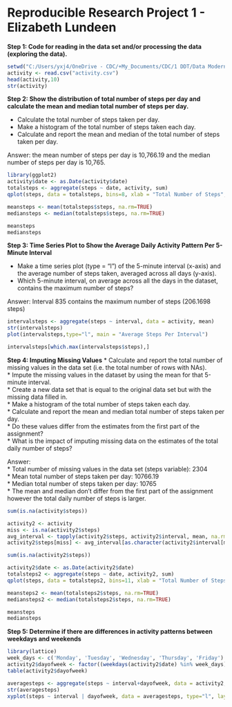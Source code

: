 
Reproducible Research Project 1 - Elizabeth Lundeen
=============================

**Step 1: Code for reading in the data set and/or processing the data (exploring the data).**

```r
setwd("C:/Users/yxj4/OneDrive - CDC/+My_Documents/CDC/1 DDT/Data Modernization/Coursera/Hopkins Data Science Specialization/5 Reproducible Research/3 Course Project 1/RepData_PeerAssessment1")
activity <- read.csv("activity.csv")
head(activity,10)
str(activity)

```

**Step 2: Show the distribution of total number of steps per day and calculate the mean and median total number of steps per day.**

* Calculate the total number of steps taken per day.    
* Make a histogram of the total number of steps taken each day.  
* Calculate and report the mean and median of the total number of steps taken per day.  

Answer: the mean number of steps per day is 10,766.19 and the median number of steps per day is 10,765.

```r
library(ggplot2)
activity$date <- as.Date(activity$date)
totalsteps <- aggregate(steps ~ date, activity, sum)
qplot(steps, data = totalsteps, bins=8, xlab = "Total Number of Steps", ylab = "Frequency, Number of Days", main = "Histogram of Total Number of Steps Per Day")

meansteps <- mean(totalsteps$steps, na.rm=TRUE)
mediansteps <- median(totalsteps$steps, na.rm=TRUE)

meansteps
mediansteps

```

**Step 3: Time Series Plot to Show the Average Daily Activity Pattern Per 5-Minute Interval**

* Make a time series plot (type = "l") of the 5-minute interval (x-axis) and the average number of steps taken, averaged across all days (y-axis).  
* Which 5-minute interval, on average across all the days in the dataset, contains the maximum number of steps?  

Answer: Interval 835 contains the maximum number of steps (206.1698 steps)

```r
intervalsteps <- aggregate(steps ~ interval, data = activity, mean)
str(intervalsteps)
plot(intervalsteps,type="l", main = "Average Steps Per Interval")

intervalsteps[which.max(intervalsteps$steps),]
```

**Step 4: Imputing Missing Values**
* Calculate and report the total number of missing values in the data set (i.e. the total number of rows with NAs).    
* Impute the missing values in the dataset by using the mean for that 5-minute interval.  
* Create a new data set that is equal to the original data set but with the missing data filled in.  
* Make a histogram of the total number of steps taken each day.    
* Calculate and report the mean and median total number of steps taken per day.  
* Do these values differ from the estimates from the first part of the assignment?   
* What is the impact of imputing missing data on the estimates of the total daily number of steps?  

Answer:  
* Total number of missing values in the data set (steps variable): 2304  
* Mean total number of steps taken per day: 10766.19  
* Median total number of steps taken per day: 10765   
* The mean and median don't differ from the first part of the assignment however the total daily number of steps is larger.  


```r
sum(is.na(activity$steps))

activity2 <- activity
miss <- is.na(activity2$steps)
avg_interval <- tapply(activity2$steps, activity2$interval, mean, na.rm=TRUE, simplify=TRUE)
activity2$steps[miss] <- avg_interval[as.character(activity2$interval[miss])]

sum(is.na(activity2$steps))

activity2$date <- as.Date(activity2$date)
totalsteps2 <- aggregate(steps ~ date, activity2, sum)
qplot(steps, data = totalsteps2, bins=11, xlab = "Total Number of Steps", ylab = "Frequency, Number of Days", main = "Histogram of Total Number of Steps Per Day (No NAs)")

meansteps2 <- mean(totalsteps2$steps, na.rm=TRUE)
mediansteps2 <- median(totalsteps2$steps, na.rm=TRUE)

meansteps
mediansteps
```

**Step 5: Determine if there are differences in activity patterns between weekdays and weekends**

```r
library(lattice)
week_days <- c('Monday', 'Tuesday', 'Wednesday', 'Thursday', 'Friday')
activity2$dayofweek <- factor((weekdays(activity2$date) %in% week_days), levels=c(FALSE, TRUE), labels=c('weekend', 'weekday'))
table(activity2$dayofweek)

averagesteps <- aggregate(steps ~ interval+dayofweek, data = activity2, mean)
str(averagesteps)
xyplot(steps ~ interval | dayofweek, data = averagesteps, type="l", layout = c(1, 2), main = "Average Steps/Interval, Weekdays and Weekends")

```

